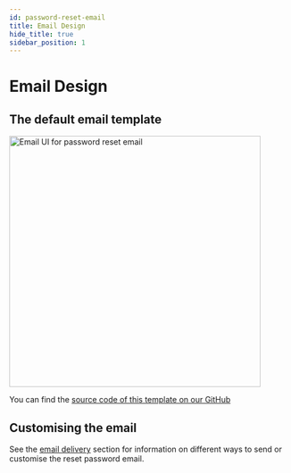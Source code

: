 ```yaml
---
id: password-reset-email
title: Email Design
hide_title: true
sidebar_position: 1
---
```


# Email Design

## The default email template

<img alt="Email UI for password reset email" width="450px" src="/img/emailpassword/pass-reset-email.png" />

You can find the [source code of this template on our GitHub](https://github.com/supertokens/email-sms-templates/blob/master/email-html/password-reset.html)

## Customising the email

See the [email delivery](/docs/platform-configuration/email-delivery/about) section for information on different ways to send or customise the reset password email.
